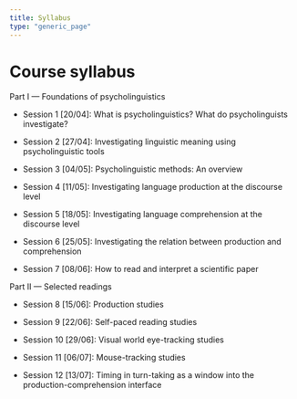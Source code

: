 ```yaml
---
title: Syllabus
type: "generic_page"
---
```


# Course syllabus

Part I --- Foundations of psycholinguistics

- Session 1 [20/04]: What is psycholinguistics? What do psycholinguists investigate?

- Session 2 [27/04]: Investigating linguistic meaning using psycholinguistic tools

- Session 3 [04/05]: Psycholinguistic methods: An overview

- Session 4 [11/05]: Investigating language production at the discourse level

- Session 5 [18/05]: Investigating language comprehension at the discourse level

- Session 6 [25/05]: Investigating the relation between production and comprehension

- Session 7 [08/06]: How to read and interpret a scientific paper

Part II --- Selected readings

- Session 8 [15/06]: Production studies

- Session 9 [22/06]: Self-paced reading studies

- Session 10 [29/06]: Visual world eye-tracking studies

- Session 11 [06/07]: Mouse-tracking studies

- Session 12 [13/07]: Timing in turn-taking as a window into the production-comprehension interface

